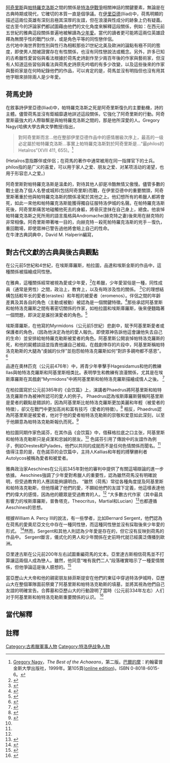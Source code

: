 {{noteTA
|1=里斯
}}
[[阿奇里斯|阿奇里斯]]與[[帕特羅克洛斯|帕特羅克洛斯]]之間的關係是[[特洛伊戰爭|特洛伊戰爭]]相關神話的關鍵要素，無論是在古典時期或現代，它確切的本質一直是個爭議。在[[伊里亞德|伊里亞德]](Iliad)中，荷馬明顯的描述這兩位英雄有深刻且極其深厚的友誼，但在浪漫與性成分的跡象上仍有疑義。從古至今的評論家們都試圖藉由他們的文化角度來解釋這段關係，例如：在西元前五世紀的雅典這段關係普遍地被解讀為[[少年愛|少年愛]]。當代的讀者更可能將這兩位英雄詮釋為無關乎性的戰鬥伙伴，或是角色平等的同性戀伴侶。<br />古代地中海世界對性別與性行為相較那些21世紀北美及歐洲的論點有極不同的態度，即使男人間被證實存在有性關係，也沒有同性戀說法或概念。另外，許多已知的古希臘性愛習俗與看法根據於荷馬史詩創作至少兩百年後的作家與藝術家，但沒有人知道這些習俗與看法與荷馬史詩原先吟唱的有多少改變，以及這些後來的作家與藝術家是在何時紀錄他們的作品，可以肯定的是，荷馬並沒有明指但也沒有用其他字眼來排除兩人是少年愛。

==荷馬史詩==
在敘事詩伊里亞德(Iliad)中，帕特羅克洛斯之死是阿奇里斯復仇的主要動機，詩的主體。儘管荷馬並沒有鉅細靡遺地詳述這段關係，它強化了阿奇里斯的行動。阿奇里斯最強大的人際聯繫是與帕特羅克洛斯之間的，那是他所深愛的人。Gregory Nagy(哈佛大學古典文學教授)指出，<blockquote>對阿奇里斯而言…他在整部伊里亞德作品中的感情層級次序上，最高的一级必定屬於帕特羅克洛斯…事實上帕特羅克洛斯對於阿奇里斯是…“最phílos的Hetaîros”(XVII 411, 655)。<ref>[[Gregory_Nagy|Gregory Nagy]]，''The Best of the Achaeans''，第二版。[[巴爾的摩|巴爾的摩]]：約翰霍普金斯大學出版社，1999年。第105頁([http://www.press.jhu.edu/books/nagy/BofATL/chapter6.html online edition])。ISBN 0-8018-6015-6。</ref></blockquote>
(Hetaîros意指夥伴或伴侶；在荷馬的著作中通常被用在同一指揮官下的士兵。 phílos指的是广义的喜爱，可以用于家人之爱、朋友之爱、对某项活动的渴望，也用于形容恋人之爱。)

阿奇里斯對帕特羅克洛斯是溫柔的，對待其他人卻是冷酷無情又傲慢。儘管多數的戰士是為了個人名譽或城邦(包括阿奇里斯)而戰，在伊里亞德中的重要關頭，阿奇里斯著重於他與帕特羅克洛斯的關係凌駕於其他之上。他幻想所有的希臘人都將會死，如此一來他和帕特羅克洛斯能獲得獨自征服特洛伊城的名聲。在帕特羅克洛斯死後，阿奇里斯痛苦地碰觸他死去的身軀，將骨灰塗抹在自己身上，絕食。他哀悼帕特羅克洛斯之死所用的語言風格與Andromache(赫克特之妻)後來用在赫克特的非常相像。阿奇里斯帶著唯一目的，向赫克特－殺死帕特羅克洛斯的兇手－復仇，重回戰場，即使眾神已警告過他將會賠上自己的性命。<br />在牛津古典詞典中，David M. Halperin編寫，
{{quote|可以確定的是，荷馬並未將阿基里斯及帕特羅克洛斯描寫為情人（儘管某些古代雅典人認為他在含蓄地暗示([[埃斯庫羅斯|埃斯庫羅斯]]''斷片''135,136 Radt；[[柏拉圖|柏拉圖]]''饗宴'' 179e-180b；[[伊斯金尼斯|伊斯金尼斯]]''控告提馬克斯'' 133,141-50)），但他也未排除這樣的詮釋。<ref>''牛津古典辭典''，第三版。Simon Hornblower與Antony Spawforth編輯。 [[牛津|牛津]]：牛津大學出版社1996年。第721頁。ISBN 0-19-866172-X。</ref>}}

==對古代文獻的古典與後古典觀點==
在公元前5世紀和4世紀，在埃斯庫羅斯，柏拉圖，品達和埃斯金斯的作品中，這種關係被描繪成同性戀。

在雅典，這種關係經常被視為愛或少年愛，<ref name="#1">{{cite journal |author1=W. M. Clarke |title="Achilles and Patroclus in Love," in Hermes |issue=106. Bd., H. 3 (1978), pp. 381-396 |url=https://www.jstor.org/stable/4476069?seq=1#page_scan_tab_contents}}</ref>在希臘，少年愛習俗是一種，同性成員（通常是男性）之間，政治上，教育上，以及有時涉及性的關係。 <ref>{{cite journal |author1=Nicole Holmen |title="Examining Greek Pederastic Relationships." |journal=Inquiries Journal/Student Pulse, 2(02) |url=http://www.inquiriesjournal.com/a?id=175}}</ref>它的理想結構包括較年长的愛者(erastes）和年輕的被愛者（eromenos）。伴侶之間的年齡差異及其各自的角色（主動或被動）被認為是一個關鍵特徵。<ref name="#2">{{cite book |author1=Marguerite, Johnson; Ryan, Terry |title=Sexuality in Greek and Roman Society and Literature: A Sourcebook |location=New York: Routledge |isbn=9780415173315 |page=3}}</ref>那些承認阿基里斯和帕特洛克羅斯之間有著密切關係的作家，如柏拉圖和埃斯庫羅斯，後來便麵臨著一個問題，即決定是誰扮演愛者的角色。<ref>{{cite book |author1=Percy, William A |title=Pederasty and Pedagogy in Archaic Greece |date=1998 |publisher=Chicago: University of Illinois Press |isbn=9780252067402}}</ref>

埃斯庫羅斯，在他寫的Myrmidons（公元前5世紀）悲劇中，賦予阿基里斯愛者或保護者的角色，（因為他決定為他的愛人報仇，即使眾神告訴他這會讓他失去自己的生命）並安排給帕特羅克勒斯被爱者的角色。阿基里斯公開哀悼帕特洛克羅斯的死，和他的屍體談話並指責他讓自己被殺。在戲劇倖存的片段中，阿基里斯稱帕特洛克勒斯的大腿為“虔誠的伙伴”並抱怨帕特洛克羅斯如何“對許多親吻都不感恩”。 <ref>{{cite book |author1=Michelakis, Pantelis |title=Achilles in Greek Tragedy |date=2007 |publisher=Cambridge University Press |isbn=978-0-521-81843-8}}</ref>

品達在奧林匹克（公元前476年）中，將青少年拳擊手Hagesidamus和他的教練Ilas與帕特洛克羅斯和阿基里斯相类比。表明學生和教練有浪漫關係，尤其是在埃斯庫羅斯在其戲劇“Myrmidons”中將阿基里斯和帕特洛克羅斯描繪成情人之後。 <ref>{{cite journal |author1=Hubbard, T |title="Pindar's Tenth Olympian and athlete-trainer pederasty" |date=2005 |issue=49 |pages=137-71 |doi=10.1300/j082v49n03_05 |pmid=16338892}}</ref>

在柏拉圖寫於公元前385年的《会饮篇》上，演講者Phaedrus將阿基里斯和帕特洛克羅斯作為被神所認可的愛人的例子。 Phaedrus認為埃斯庫羅斯聲稱阿基里斯是愛者的觀點是錯誤的，因為阿基里斯比帕特洛克羅斯更加美麗和年輕（被爱者的特徵），卻又在戰鬥中更加高尚和富有技巧（愛者的特徵）。<ref>{{cite book |author1=William Armstrong Percy III |title="Reconsiderations about Greek Homosexualities," in Same–Sex Desire and Love in Greco-Roman Antiquity and in the Classical Tradition of the West |date=2005 |location=Binghamton}}</ref> 相反，Phaedrus認為阿基里斯是被爱者，他对于他的愛者帕特洛克勒斯的崇敬和爱意如此深刻，以至于他願意為帕特洛克勒斯報仇而死。<ref name="#3">{{cite book |author1=Dover, Kenneth J. |title=Greek Homosexuality. New York: Vintage Books |date=1978 |isbn=978-0-394-74224-3}}</ref> 

柏拉圖同期作家色諾芬，在其作品《会饮篇》中，借蘇格拉底之口主张，阿基里斯和帕特洛克勒斯只是貞潔和忠誠的朋友。<ref name="#1"/> 色諾芬引用了傳說中的友誼作為例子，例如Orestes和Pylades，他們以共同的成就而不是任何色情關係而聞名。<ref name="#3"/>  值得注意的是，在色諾芬的会饮篇中，主持人Kallias和年輕的搏擊勝利者Autolycos被稱為愛者和被爱者。

雅典政治家Aeschines在公元前345年對他的審判中提供了有關這場辯論的進一步依據。 Aeschines強調了少年愛對希臘人的重要性，認為雖然荷馬沒有明確說明，但受過教育的人應該能夠讀明白。 “雖然（荷馬）常從各種角度提及阿基里斯和帕特洛克勒斯，但他隱藏了他們的愛，不願給他們的友誼下定義，他這樣表達他們的偉大的感情，因為他的聽眾是受過教育的人。<ref name="#2"/> “大多數古代作家（其中最具影響力的埃斯庫羅斯，普魯塔克，Theocritus，Martial和Lucian）<ref>{{cite book |author1=Charles Darwin Adams |coauthors=Charles Darwin Adams, Ph.D. Cambridge |title=Aeschines |date=1919 |publisher=Harvard University Press |location=London |url=http://www.perseus.tufts.edu/hopper/text?doc=Aeschin.+1+133&redirect=true}}</ref>也都遵循Aeschines的思想。

根據William A. Percy III的說法，有一些學者，比如Bernard Sergent，他們認為在荷馬的愛奧尼亞文化中存在一種同性戀，而這種同性戀並沒有採取後來少年愛的形式。 <ref>{{cite journal |author1=Percy, William Armstrong |title="Reconsiderations About Greek Homosexualities" |journal=Journal of Homosexuality |date=2005 |doi=10.1300/j082v49n03_02 |pmid=16338889}}</ref>然而，Sergent和其他人則認為少年愛是存在的，但它沒有反映到荷馬的作品中。 Sergent斷言，儀式化的男人和少年關係在史前時代就已經廣泛傳播到歐洲。

亞里達古斯在公元前200年左右試圖重編荷馬的文本。亞里達古斯相信荷馬並不打算讓這兩個人成為戀人。雖然，他同意“唯有我們二人”段落確實暗示了一種愛情關係，但他爭論這是後人臆想的。<ref>{{cite book |author1=Plutarch |title=Age of Alexander, Life of Alexander |publisher=Penguin Classics edition 1973}}</ref> 

當亞歷山大大帝和他的親密朋友赫菲斯提安在他們的東征中穿過特洛伊城時，亞歷山大在整個軍隊面前祭奠了阿基里斯和帕特洛克勒斯的墳墓，並將其視為他們自己友誼的明確宣告。合葬墓和亞歷山大的行動證明了當時（公元前334年左右）人们对于阿基里斯和帕特洛克勒斯重要關係的认识。 <ref>{{cite book |author1=Arrian |title=The Campaigns of Alexander |year=1971 |url=https://archive.org/details/campaignsofalexa00arri |publisher=Penguin Classics edition (1958)}}</ref>

==當代解釋==

==註釋==
{{reflist}}
[[Category:古希臘軍事人物|Category:古希臘軍事人物]]
[[Category:特洛伊战争人物|Category:特洛伊战争人物]]